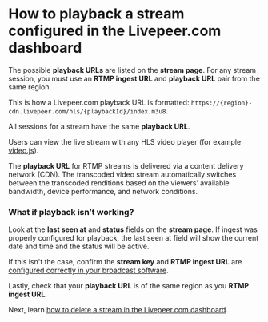 
<DocsLayout>


# How to playback a stream configured in the Livepeer.com dashboard

The possible **playback URLs** are listed on the **stream page**. For any stream session, you must use an **RTMP ingest URL** and **playback URL** pair from the same region.

This is how a Livepeer.com playback URL is formatted: `https://{region}-cdn.livepeer.com/hls/{playbackId}/index.m3u8`. 

All sessions for a stream have the same **playback URL**.

Users can view the live stream with any HLS video player (for example [video.js](https://videojs.github.io/videojs-contrib-hls/)).

The **playback URL** for RTMP streams is delivered via a content delivery network (CDN). The transcoded video stream automatically switches between the transcoded renditions based on the viewers’ available bandwidth, device performance, and network conditions.

### What if playback isn’t working?

Look at the **last seen at** and **status** fields on the **stream page**. If ingest was properly configured for playback, the last seen at field will show the current date and time and the status will be active.

If this isn't the case, confirm the **stream key** and **RTMP ingest URL** are [configured correctly in your broadcast software](/docs/guides/dashboard/broadcast-a-stream-session). 

Lastly, check that your **playback URL** is of the same region as you **RTMP ingest URL**.

Next, learn [how to delete a stream in the Livepeer.com dashboard](/docs/guides/dashboard/delete-a-stream).


</DocsLayout>

